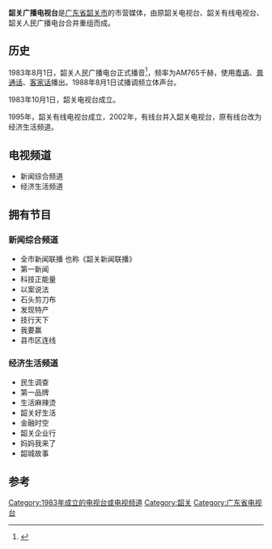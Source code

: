 {{電視網資訊
| 電視網名稱     = 韶关电视台
| 類型           = [[有線電視|有線電視]]、[[无线电视|无线电视]]
| 品牌           = 
| 開播日期       = 
| 國家           = {{PRC}}
| 可收視地區     = [[广东省|广东省]][[韶关市|韶关市]]
| 創立日期       = 1983年8月
| 創立者         = 
| 口號           = 
| 格言           = 
| 收視率         = 
| 收視率調查時間 = 
| 收視率資料來源 = 
| 市場占有率     = 
| 擁有者         = 
| 持股者         = 
| 關鍵人物       = 
| 旗下類比頻道   = 新闻综合频道<br>经济生活频道
| 官方網站       = http://sgbtv.sgmsw.cn/
| 備註           = 
|}}
'''韶关广播电视台'''是[[广东省|广东省]][[韶关市|韶关市]]的市营媒体，由原韶关电视台、韶关有线电视台、韶关人民广播电台合并重组而成。

== 历史 ==
1983年8月1日，韶关人民广播电台正式播音<ref>{{Cite web|title=心声相伴三十年 电波相随迈向前_中国文明网·韶关|url=http://sg.wenming.cn/sg_yw/201308/t20130801_757450.html|access-date=2022-05-30|work=sg.wenming.cn}}</ref>，频率为AM765千赫，使用[[粤语|粤语]]、[[普通话|普通话]]、[[客家话|客家话]]播出。1988年8月1日试播调频立体声台。

1983年10月1日，韶关电视台成立。

1995年，韶关有线电视台成立，2002年，有线台并入韶关电视台，原有线台改为经济生活频道。

== 电视频道 ==
*新闻综合频道
*经济生活频道

== 拥有节目 ==
=== 新闻综合频道 ===
*全市新闻联播 也称《韶关新闻联播》
*第一新闻
*科技正能量
*以案说法
*石头剪刀布
*发现特产
*技行天下
*我要赢
*县市区连线

=== 经济生活频道 ===
*民生调查
*第一品牌
*生活麻辣烫
*韶关好生活
*金融时空
*韶关企业行
*妈妈我来了
*韶城故事

== 参考 ==
{{reflist}}
{{广东省电视台}}

[[Category:1983年成立的电视台或电视频道|Category:1983年成立的电视台或电视频道]]
[[Category:韶关|Category:韶关]]
[[Category:广东省电视台|Category:广东省电视台]]
